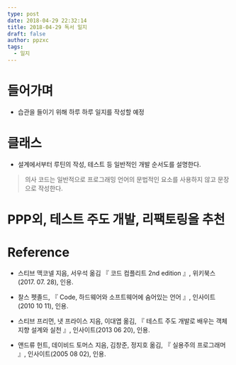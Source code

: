 ```yaml
---
type: post
date: 2018-04-29 22:32:14
title: 2018-04-29 독서 일지
draft: false
author: ppzxc
tags:
  - 일지
---
```


# 들어가며

- 습관을 들이기 위해 하루 하루 일지를 작성할 예정

# 클래스

- 설계에서부터 루틴의 작성, 테스트 등 일반적인 개발 순서도를 설명한다.

> 의사 코드는 일반적으로 프로그래밍 언어의 문법적인 요소를 사용하지 않고 문장으로 작성한다.

# PPP외, 테스트 주도 개발, 리팩토링을 추천

# Reference

- 스티브 맥코넬 지음, 서우석 옮김 『 코드 컴플리트 2nd edition 』, 위키북스(2017. 07. 28), 인용.

- 찰스 펫졸드, 『 Code, 하드웨어와 소프트웨어에 숨어있는 언어 』, 인사이트(2010 10 11), 인용.
- 스티브 프리먼, 냇 프라이스 지음, 이대엽 옮김, 『 테스트 주도 개발로 배우는 객체 지향 설계와 실천 』, 인사이트(2013 06 20), 인용.
- 앤드류 헌트, 데이비드 토머스 지음, 김창준, 정지호 옮김, 『 실용주의 프로그래머 』, 인사이트(2005 08 02), 인용.
